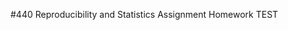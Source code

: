#440 Reproducibility and Statistics Assignment Homework
TEST


<!-- This is an Rmd comment. -->
<!--
You can make comments several lines long by inserting
the text in between the the start and the end of the 
comment.

Comments are where I'll tell you what to do. You should
use the space directly below the comments to do what
the comment asks. You should also describe what you're
doing to make it obvious to the reader so they can
easily follow your logic in a fully reproducible way.
For any statistical tests you run, you should explain
the results in plain English and present the statistics
as you would in an APA style manuscript. For any symbols
you don't know how to use/can't use, feel free to use the name
instead (e.g. alpha)
--> 

<!-- Load the politics.csv data file. -->



<!-- 
Check the structure.
subject, party, testtime, minwage, and sex need to be factors.
optimismscore and income should be integer and numeric vectors.
Fix any variables that aren't right.
-->


<!-- Find the minimum, mean, and variance for posttest
optimism scores. -->


<!-- Create a histogram of posttest optimism scores.
Feel free to use the default ugly settings since
we didn't cover how to do this in ggplot2. If
you're a real go-getter, see if you can figure
out how to make a prettier histogram with better
labels, etc. using ggplot2. -->


<!-- Run a test to determine whether political affiliation
is independent of one's gender.
Present the data supporting your analyses in graphical or
tabular form.
-->


<!-- Run a test to determine whether or not males and females
have different incomes.
Create a graph to display your data that includes the relevant
means and standard errors.-->


<!-- See if male and females with different political affiliations
have different posttest optimism scores. Create a graph to display
your data that includes the relevant means and standard errors.-->

<!-- Create a line graph for the same data. With
error bars of course!-->


<!-- Run a test to see if optimism scores pre- and post
watching videos depends on sex.-->


<!-- Run a Multiple Regression Analysis to see
whether you can predict someones posttest optimism
scores from their pretest optimism scores and party
affiliation. Create a figure that shows the distributions
of pre- and posttest optimism scores and sex and create
lines that best fit the data for both sexes regardless of
whether the lines are warranted based on the statistical
analyses-->

